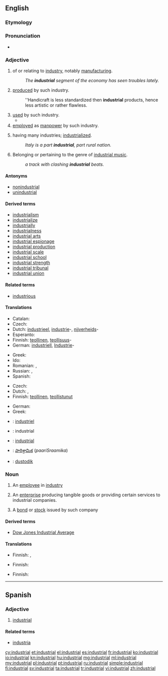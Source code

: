 ==English==

===Etymology===
{{suffix|industry|al}}

===Pronunciation===
* {{IPA|/ɪnˈdʌstrɪəl/}}
*: {{audio|en-us-industrial.ogg|Audio (US)}}

===Adjective===
{{en-adj}}

# of or relating to [[industry]], notably [[manufacturing]].
#: ''The '''industrial''' segment of the economy has seen troubles lately.''
# [[produced]] by such industry.
#: ''Handicraft is less standardized then '''industrial''' products, hence less artistic or rather flawless.
# [[used]] by such industry.
#* {{quote-book|year=2006|author=[[w:Edwin Black|Edwin Black]]
|title=Internal Combustion
|chapter=2|url=http://openlibrary.org/works/OL4103950W
|passage=More than a mere source of Promethean sustenance to thwart the cold and cook one's meat, wood was quite simply mankind's first '''industrial''' and manufacturing fuel.}}
# [[employed]] as [[manpower]] by such industry.
# {{context|of a society or country}} having many industries; [[industrialized]].
#: ''Italy is a part '''industrial''', part rural nation.''
# {{music}} Belonging or pertaining to the genre of [[industrial music]].
#: ''a track with clashing '''industrial''' beats.''

====Antonyms====
* [[nonindustrial]]
* [[unindustrial]]

====Derived terms====
* [[industrialism]]
* [[industrialize]]
* [[industrially]]
* [[industrialness]]
* [[industrial arts]]
* [[industrial espionage]]
* [[industrial production]]
* [[industrial scale]]
* [[industrial school]]
* [[industrial strength]]
* [[industrial tribunal]]
* [[industrial union]]

====Related terms====
* [[industrious]]

====Translations====
{{trans-top|of or relating to industry}}
* Catalan: {{t-|ca|industrial}}
* Czech: {{t-|cs|průmyslový|m}}
* Dutch: [[industrieel]], [[industrie]]-, [[nijverheid]]s-
* Esperanto: {{t-|eo|industria}}
* Finnish: [[teollinen]], [[teollisuus]]-
* German: [[industriell]], [[Industrie]]-
{{trans-mid}}
* Greek: {{t+|el|βιομηχανικός|m|tr=viomikhanikós}}
* Ido: {{t+|io|industriala}}
* Romanian: {{t-|ro|industrial}}, {{t-|ro|de industrie}}
* Russian: {{t+|ru|промышленный|tr=promýšlennyj}}, {{t+|ru|индустриальный|tr=industriál’nyj}}
* Spanish: {{t+|es|industrial}}
{{trans-bottom}}

{{trans-top|(of a society or country) having many industries}}
* Czech: {{t-|cs|průmyslový|m}}
* Dutch: {{t+|nl|geïndustrialiseerd}}, {{t+|nl|industrieel}}
* Finnish: [[teollinen]], [[teollistua|teollistunut]]
{{trans-mid}}
* German: {{t+|de|industriell}}
* Greek: {{t+|el|βιομηχανικός|m|tr=viomikhanikós}}
{{trans-bottom}}

{{checktrans-top}}
* {{ttbc|fr}}: [[industriel]]
* {{ttbc|ia}}: industrial
* {{ttbc|pt}}: [[#Portuguese|industrial]]
* {{ttbc|te}}: [[పారిశ్రామిక]] (''paariSraamika'')
* {{ttbc|vo}}: [[dustodik]]
{{trans-bottom}}

===Noun===
{{en-noun}}

# {{dated|19th-mid 20th century}} An [[employee]] in [[industry]]
# {{business}} An [[enterprise]] producing tangible goods or providing certain services to industrial companies.
# {{finance}} A [[bond]] or [[stock]] issued by such company

====Derived terms====
* [[Dow Jones Industrial Average]]

====Translations====
{{trans-top|employee}}
* Finnish: {{t-|fi|tehdastyöläinen}}, {{t-|fi|teollisuustyöntekijä}}
{{trans-mid}}
{{trans-bottom}}

{{trans-top|enterprise}}
* Finnish: {{t-|fi|teollisuusyritys}}
{{trans-mid}}
{{trans-bottom}}

{{trans-top|employee}}
* Finnish: {{t-|fi|teollisuusosake}}
{{trans-mid}}
{{trans-bottom}}

----

==Spanish==

===Adjective===
{{es-adj|pl=industriales}}

# [[#English|industrial]]

====Related terms====
* [[industria]]

[[cy:industrial]]
[[et:industrial]]
[[el:industrial]]
[[es:industrial]]
[[fr:industrial]]
[[ko:industrial]]
[[io:industrial]]
[[kn:industrial]]
[[hu:industrial]]
[[mg:industrial]]
[[ml:industrial]]
[[my:industrial]]
[[pl:industrial]]
[[pt:industrial]]
[[ru:industrial]]
[[simple:industrial]]
[[fi:industrial]]
[[sv:industrial]]
[[ta:industrial]]
[[tr:industrial]]
[[vi:industrial]]
[[zh:industrial]]